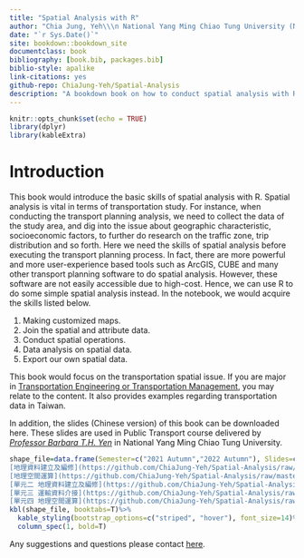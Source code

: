 ```yaml
--- 
title: "Spatial Analysis with R"
author: "Chia Jung, Yeh\\\n National Yang Ming Chiao Tung University (NYCU), Taiwan"
date: "`r Sys.Date()`"
site: bookdown::bookdown_site
documentclass: book
bibliography: [book.bib, packages.bib]
biblio-style: apalike
link-citations: yes
github-repo: ChiaJung-Yeh/Spatial-Analysis
description: "A bookdown book on how to conduct spatial analysis with R."
---
```


<meta name="google-site-verification" content="i4Iib3GevuN2t_jtsNp0YabkQRXcrER03lw4OKVffco" />


```r
knitr::opts_chunk$set(echo = TRUE)
library(dplyr)
library(kableExtra)
```

# **Introduction**

This book would introduce the basic skills of spatial analysis with R. Spatial analysis is vital in terms of transportation study. For instance, when conducting the transport planning analysis, we need to collect the data of the study area, and dig into the issue about geographic characteristic, socioeconomic factors, to further do research on the traffic zone, trip distribution and so forth. Here we need the skills of spatial analysis before executing the transport planning process. In fact, there are more powerful and more user-experience based tools such as ArcGIS, CUBE and many other transport planning software to do spatial analysis. However, these software are not easily accessible due to high-cost. Hence, we can use R to do some simple spatial analysis instead. In the notebook, we would acquire the skills listed below.  

1. Making customized maps.  
2. Join the spatial and attribute data.  
3. Conduct spatial operations.  
4. Data analysis on spatial data.  
5. Export our own spatial data.  

This book would focus on the transportation spatial issue. If you are major in [Transportation Engineering or Transportation Management](https://www.tlm.nctu.edu.tw/en/), you may relate to the content. It also provides examples regarding transportation data in Taiwan.  

In addition, the slides (Chinese version) of this book can be downloaded here. These slides are used in Public Transport course delivered by [_Professor Barbara T.H. Yen_](https://tlm.nycu.edu.tw/en/faculty/%e9%96%bb%e5%a7%bf%e6%85%a7/) in National Yang Ming Chiao Tung University.  


```r
shape_file=data.frame(Semester=c("2021 Autumn","2022 Autumn"), Slides=c(" [地理資訊系統與地圖繪製](https://github.com/ChiaJung-Yeh/Spatial-Analysis/raw/master/ppt/%E5%9C%B0%E7%90%86%E8%B3%87%E8%A8%8A%E7%B3%BB%E7%B5%B1%E8%88%87%E5%9C%B0%E5%9C%96%E7%B9%AA%E8%A3%BD.pptx)\n
[地理資料建立及編修](https://github.com/ChiaJung-Yeh/Spatial-Analysis/raw/master/ppt/%E5%9C%B0%E7%90%86%E8%B3%87%E6%96%99%E5%BB%BA%E7%AB%8B%E5%8F%8A%E7%B7%A8%E4%BF%AE.pptx)\n
[地理空間運算](https://github.com/ChiaJung-Yeh/Spatial-Analysis/raw/master/ppt/%E5%9C%B0%E7%90%86%E7%A9%BA%E9%96%93%E9%81%8B%E7%AE%97.pptx)","[單元一 地理資訊系統與地圖繪製](https://github.com/ChiaJung-Yeh/Spatial-Analysis/raw/master/ppt/%E5%96%AE%E5%85%83%E4%B8%80%20%E5%9C%B0%E7%90%86%E8%B3%87%E8%A8%8A%E7%B3%BB%E7%B5%B1%E8%88%87%E5%9C%B0%E5%9C%96%E7%B9%AA%E8%A3%BD.pptx)\n
[單元二 地理資料建立及編修](https://github.com/ChiaJung-Yeh/Spatial-Analysis/raw/master/ppt/%E5%96%AE%E5%85%83%E4%BA%8C%20%E5%9C%B0%E7%90%86%E8%B3%87%E6%96%99%E5%BB%BA%E7%AB%8B%E5%8F%8A%E7%B7%A8%E4%BF%AE.pptx)\n
[單元三 運輸資料介接](https://github.com/ChiaJung-Yeh/Spatial-Analysis/raw/master/ppt/%E5%96%AE%E5%85%83%E4%B8%89%20%E9%81%8B%E8%BC%B8%E8%B3%87%E6%96%99%E4%BB%8B%E6%8E%A5.pptx)\n
[單元四 地理空間運算](https://github.com/ChiaJung-Yeh/Spatial-Analysis/raw/master/ppt/%E5%96%AE%E5%85%83%E5%9B%9B%20%E5%9C%B0%E7%90%86%E7%A9%BA%E9%96%93%E9%81%8B%E7%AE%97.pptx)"))
kbl(shape_file, booktabs=T)%>%
  kable_styling(bootstrap_options=c("striped", "hover"), font_size=14)%>%
  column_spec(1, bold=T)
```

Any suggestions and questions please contact <a href="mailto:robert1328.mg10@nycu.edu.tw"><u>here</u></a>.
<br/>

